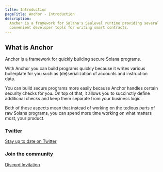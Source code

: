 ```yaml
---
title: Introduction
pageTitle: Anchor - Introduction
description:
  Anchor is a framework for Solana's Sealevel runtime providing several
  convenient developer tools for writing smart contracts.
---
```



## What is Anchor

Anchor is a framework for quickly building secure Solana programs.

<div className="grid lg:grid-cols-2 grid-cols-1 gap-4 mt-8">
  <CustomCard
    href="/quickstart"
    title="Quickstart"
    description="Get started with Anchor in 60 seconds on Solana Playground."
  ></CustomCard>
  <CustomCard
    href="/getting-started/installation"
    title="Installation"
    description="Install Anchor to start building on your local environment."
  ></CustomCard>
  <CustomCard
    href="/core-concepts/solana/solana-account-model"
    title="Solana Basics"
    description="Introduction to core concepts for building on Solana."
  ></CustomCard>
  <CustomCard
    href="core-concepts/anchor/program"
    title="Anchor Basics"
    description="Learn to build Solana programs with the Anchor Framework."
  ></CustomCard>
</div>

With Anchor you can build programs quickly because it writes various boilerplate
for you such as (de)serialization of accounts and instruction data.

You can build secure programs more easily because Anchor handles certain
security checks for you. On top of that, it allows you to succinctly define
additional checks and keep them separate from your business logic.

Both of these aspects mean that instead of working on the tedious parts of raw
Solana programs, you can spend more time working on what matters most, your
product.

### Twitter

[Stay up to date on Twitter](https://twitter.com/anchorlang)

### Join the community

[Discord Invitation](https://discord.gg/NHHGSXAnXk)
